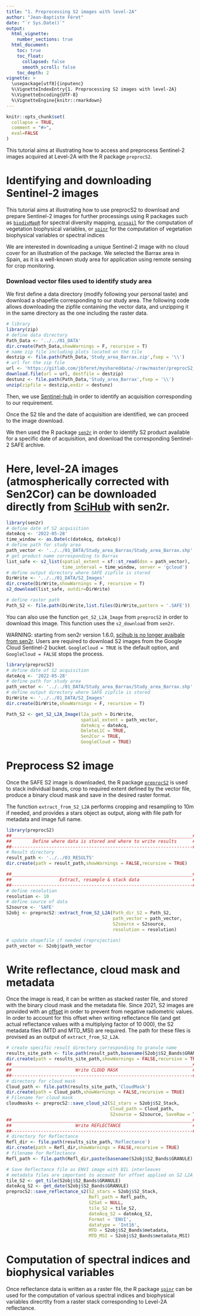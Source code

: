 ```yaml
---
title: "1. Preprocessing S2 images with level-2A"
author: "Jean-Baptiste Féret"
date: "`r Sys.Date()`"
output:
  html_vignette:
    number_sections: true
  html_document:
    toc: true
    toc_float:
      collapsed: false
      smooth_scroll: false
    toc_depth: 2
vignette: >
  \usepackage[utf8]{inputenc}
  %\VignetteIndexEntry{1. Preprocessing S2 images with level-2A}
  %\VignetteEncoding{UTF-8}
  %\VignetteEngine{knitr::rmarkdown}
---
```

  
```r
knitr::opts_chunk$set(
  collapse = TRUE,
  comment = "#>",
  eval=FALSE
)
```

This tutorial aims at illustrating how to access and preprocess Sentinel-2 images acquired at Level-2A with the R package `preprocS2`. 


# Identifying and downloading Sentinel-2 images

This tutorial aims at illustrating how to use preprocS2 to download and prepare Sentinel-2 images for further processings using R packages such as [`biodivMapR`](https://jbferet.github.io/biodivMapR/index.html) for spectral diversity mapping, [`prosail`](https://jbferet.gitlab.io/prosail/index.html) for the computation of vegetation biophysical variables, or [`spinr`](https://gitlab.com/jbferet/spinr) for the computation of vegetation biophysical variables or spectral indices

We are interested in downloading a unique Sentinel-2 image with no cloud cover for an illustration of the package. 
We selected the Barrax area in Spain, as it is a well-known study area for application using remote sensing for crop monitoring. 

### Download vector files used to identify study area

We first define a data directory (modify following your personal taste) and download a shapefile corresponding to our study area.
The following code allows downloading the zipfile containing the vector data, and unzipping it in the same directory as the one including the raster data.

```r
# library
library(zip)
# define data directory
Path_Data <- '../../01_DATA'
dir.create(Path_Data,showWarnings = F, recursive = T)
# name zip file including plots located on the tile
destzip <- file.path(Path_Data,'Study_area_Barrax.zip',fsep = '\\')
# url for the zip file
url <- 'https://gitlab.com/jbferet/myshareddata/-/raw/master/preprocS2_Example/Study_area_Barrax.zip'
download.file(url = url, destfile = destzip)
destunz <- file.path(Path_Data,'Study_area_Barrax',fsep = '\\')
unzip(zipfile = destzip,exdir = destunz)
```



Then, we use [Sentinel-hub](https://apps.sentinel-hub.com/eo-browser/?zoom=11&lat=39.09836&lng=-2.01462&themeId=DEFAULT-THEME&visualizationUrl=https%3A%2F%2Fservices.sentinel-hub.com%2Fogc%2Fwms%2Fbd86bcc0-f318-402b-a145-015f85b9427e&datasetId=S2L2A&fromTime=2021-05-13T00%3A00%3A00.000Z&toTime=2021-05-13T23%3A59%3A59.999Z&layerId=1_TRUE_COLOR) in order to identify an acquisition corresponding to our requirement. 

Once the S2 tile and the date of acquisition are identified, we can proceed to the image download. 

We then used the R package [`sen2r`](https://sen2r.ranghetti.info/) in order to identify S2 product available for a specific date of acquisition, and download the corresponding Sentinel-2 SAFE archive. 

# Here, level-2A images (atmospherically corrected with Sen2Cor) can be downloaded directly from  [SciHub](https://scihub.copernicus.eu) with sen2r.

```r
library(sen2r)
# define date of S2 acquisition
dateAcq <- '2022-05-28'
time_window <- as.Date(c(dateAcq, dateAcq))
# define path for study area
path_vector <- '../../01_DATA/Study_area_Barrax/Study_area_Barrax.shp'
# get product name corresponding to Barrax 
list_safe <- s2_list(spatial_extent = sf::st_read(dsn = path_vector), 
                     time_interval = time_window, server = 'gcloud')
# define output directory where SAFE zipfile is stored
DirWrite <- '../../01_DATA/S2_Images'
dir.create(DirWrite,showWarnings = F, recursive = T)
s2_download(list_safe, outdir=DirWrite)

# define raster path
Path_S2 <- file.path(DirWrite,list.files(DirWrite,pattern = '.SAFE'))

```


You can also use the function `get_S2_L2A_Image` from `preprocS2` in order to download this image. This function uses the `s2_download` from `sen2r`. 

WARNING: starting from sen2r version 1.6.0, [scihub is no longer avaibale from sen2r](https://github.com/ranghetti/sen2r/issues/464). Users are required to download S2 images from the Google Cloud Sentinel-2 bucket. `GoogleCloud = TRUE` is the default option, and `GoogleCloud = FALSE` stops the process. 

```r
library(preprocS2)
# define date of S2 acquisition
dateAcq <- '2022-05-28'
# define path for study area
path_vector <- '../../01_DATA/Study_area_Barrax/Study_area_Barrax.shp'
# define output directory where SAFE zipfile is stored
DirWrite <- '../../01_DATA/S2_Images'
dir.create(DirWrite,showWarnings = F, recursive = T)

Path_S2 <- get_S2_L2A_Image(l2a_path = DirWrite, 
                            spatial_extent = path_vector, 
                            dateAcq = dateAcq,
                            DeleteL1C = TRUE, 
                            Sen2Cor = TRUE,
                            GoogleCloud = TRUE)
```


# Preprocess S2 image

Once the SAFE S2 image is downloaded, the R package [`preprocS2`](https://jbferet.gitlab.io/preprocS2/index.html) is used to stack individual bands, crop to required extent defined by the vector file, produce a binary cloud mask and save in the desired raster format.

The function `extract_from_S2_L2A` performs cropping and resampling to 10m if needed, and provides a stars object as output, along with file path for metadata and image full name.

```r
library(preprocS2)
##____________________________________________________________________##
##        Define where data is stored and where to write results      ##
##--------------------------------------------------------------------##
# Result directory
result_path <- '../../03_RESULTS'
dir.create(path = result_path,showWarnings = FALSE,recursive = TRUE)

##____________________________________________________________________##
##                  Extract, resample & stack data                    ##
##--------------------------------------------------------------------##
# define resolution
resolution <- 10
# define source of data
S2source <- 'SAFE'
S2obj <- preprocS2::extract_from_S2_L2A(Path_dir_S2 = Path_S2,
                                        path_vector = path_vector,
                                        S2source = S2source,
                                        resolution = resolution)

# update shapefile if needed (reprojection)
path_vector <- S2obj$path_vector

```

# Write reflectance, cloud mask and metadata

Once the image is read, it can be written as stacked raster file, and stored with the binary cloud mask and the metadata file.
Since 2021, S2 images are provided with an [offset](https://sentinels.copernicus.eu/web/sentinel/-/copernicus-sentinel-2-major-products-upgrade-upcoming) in order to prevent from negative radiometric values. 
In order to account for this offset when writing reflectance file (and get actual reflectance values with a multiplying factor of 10 000), the S2 metadata files (MTD and MTD_MSI) are required. The path for these files is provised as an output of `extract_from_S2_L2A`.

```r
# create specific result directory corresponding to granule name
results_site_path <- file.path(result_path,basename(S2obj$S2_Bands$GRANULE))
dir.create(path = results_site_path,showWarnings = FALSE,recursive = TRUE)
##____________________________________________________________________##
##                        Write CLOUD MASK                            ##
##--------------------------------------------------------------------##
# directory for cloud mask
Cloud_path <- file.path(results_site_path,'CloudMask')
dir.create(path = Cloud_path,showWarnings = FALSE,recursive = TRUE)
# Filename for cloud mask
cloudmasks <- preprocS2::save_cloud_s2(S2_stars = S2obj$S2_Stack,
                                       Cloud_path = Cloud_path,
                                       S2source = S2source, SaveRaw = T)
##____________________________________________________________________##
##                        Write REFLECTANCE                           ##
##--------------------------------------------------------------------##
# directory for Reflectance
Refl_dir <- file.path(results_site_path,'Reflectance')
dir.create(path = Refl_dir,showWarnings = FALSE,recursive = TRUE)
# filename for Reflectance
Refl_path <- file.path(Refl_dir,paste(basename(S2obj$S2_Bands$GRANULE),'_Refl',sep = ''))

# Save Reflectance file as ENVI image with BIL interleaves
# metadata files are important to account for offset applied on S2 L2A products 
tile_S2 <- get_tile(S2obj$S2_Bands$GRANULE)
dateAcq_S2 <- get_date(S2obj$S2_Bands$GRANULE)
preprocS2::save_reflectance_s2(S2_stars = S2obj$S2_Stack, 
                               Refl_path = Refl_path,
                               S2Sat = NULL, 
                               tile_S2 = tile_S2, 
                               dateAcq_S2 = dateAcq_S2,
                               Format = 'ENVI', 
                               datatype = 'Int16', 
                               MTD = S2obj$S2_Bands$metadata, 
                               MTD_MSI = S2obj$S2_Bands$metadata_MSI)
```


# Computation of spectral indices and biophysical variables

Once reflectance data is written as a raster file, the R package [`spinr`](https://gitlab.com/jbferet/spinr) can be used for the computation of various spectral indices and biophysical variables direcrtlty from a raster stack corresponding to Level-2A reflectance. 


